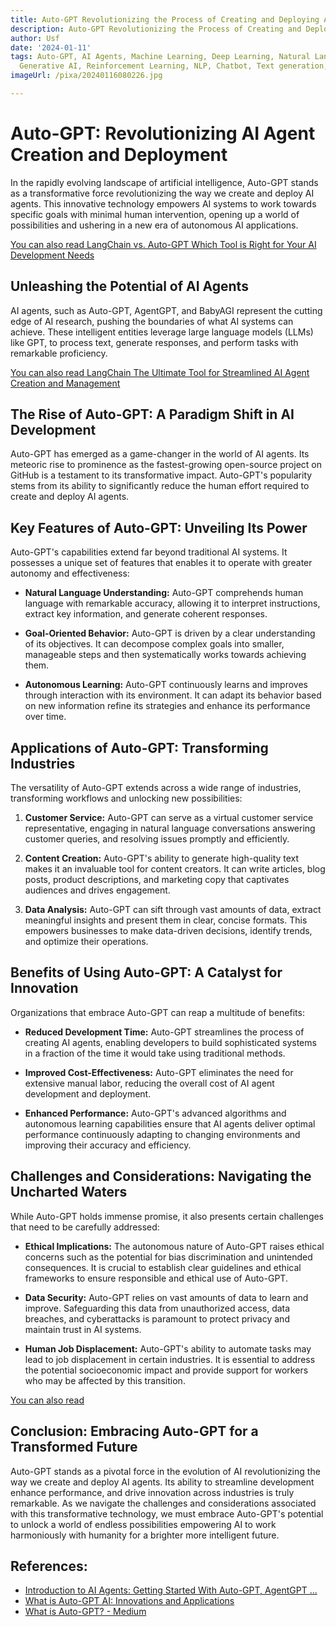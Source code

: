 ```yaml
---
title: Auto-GPT Revolutionizing the Process of Creating and Deploying AI Agents
description: Auto-GPT Revolutionizing the Process of Creating and Deploying AI Agents
author: Usf
date: '2024-01-11'
tags: Auto-GPT, AI Agents, Machine Learning, Deep Learning, Natural Language Processing,
  Generative AI, Reinforcement Learning, NLP, Chatbot, Text generation, ChatGPT
imageUrl: /pixa/20240116080226.jpg

---
```

# Auto-GPT: Revolutionizing AI Agent Creation and Deployment

In the rapidly evolving landscape of artificial intelligence, Auto-GPT stands as a transformative force revolutionizing the way we create and deploy AI agents. This innovative technology empowers AI systems  to work towards specific goals  with minimal human  intervention, opening up a world of  possibilities and ushering  in a new era of autonomous AI applications.

[You can also read LangChain vs. Auto-GPT Which Tool is Right for Your AI Development Needs](LangChain%20vs.%20Auto-GPT%20Which%20Tool%20is%20Right%20for%20Your%20AI%20Development%20Needs)


## Unleashing the Potential of  AI Agents

AI agents, such as Auto-GPT,  AgentGPT, and BabyAGI represent the cutting edge of AI  research, pushing  the boundaries  of what AI systems can achieve.  These intelligent entities  leverage large  language models (LLMs)  like GPT, to process text, generate responses, and perform  tasks with remarkable proficiency.

[You can also read LangChain The Ultimate Tool for Streamlined AI Agent Creation and Management](LangChain%20The%20Ultimate%20Tool%20for%20Streamlined%20AI%20Agent%20Creation%20and%20Management)


## The  Rise of Auto-GPT: A Paradigm Shift in AI  Development

Auto-GPT has emerged as a game-changer in the  world of AI agents. Its  meteoric rise to prominence  as the fastest-growing open-source project on  GitHub is  a testament to its  transformative impact. Auto-GPT's popularity  stems from its ability to significantly reduce the human effort required to create and deploy AI agents.

## Key Features of Auto-GPT: Unveiling Its Power

Auto-GPT's capabilities extend far beyond traditional AI  systems. It possesses a unique set of features that enables it to operate  with greater autonomy  and  effectiveness:

- **Natural Language Understanding:** Auto-GPT comprehends human language with  remarkable accuracy, allowing it to interpret instructions, extract key information, and generate coherent responses.

- **Goal-Oriented Behavior:** Auto-GPT is driven by a clear understanding of its objectives. It can decompose  complex goals  into smaller, manageable  steps and  then systematically works towards achieving them.

- **Autonomous Learning:** Auto-GPT  continuously learns and improves through interaction with its environment.  It  can adapt its behavior based on new information refine its strategies and enhance its performance over time.

## Applications of Auto-GPT: Transforming Industries

The  versatility of Auto-GPT extends across a wide range of industries, transforming workflows and unlocking new possibilities:

1. **Customer  Service:** Auto-GPT  can serve as a virtual customer  service representative, engaging in natural language conversations answering customer queries, and resolving issues promptly and  efficiently.

2. **Content Creation:** Auto-GPT's ability to generate  high-quality text makes it an invaluable  tool for content creators. It can write articles, blog  posts, product descriptions, and marketing copy that captivates audiences and drives engagement.

3.  **Data Analysis:**  Auto-GPT can sift through vast amounts of data, extract meaningful insights and present them in clear, concise formats. This empowers businesses to make data-driven decisions, identify trends, and optimize their operations.

## Benefits of Using Auto-GPT: A Catalyst for Innovation

Organizations that embrace Auto-GPT can reap a multitude of benefits:

- **Reduced Development Time:**  Auto-GPT streamlines the process of creating AI agents, enabling developers to build sophisticated systems  in a fraction of the time it would take using traditional methods.

- **Improved Cost-Effectiveness:** Auto-GPT eliminates  the need for extensive manual labor, reducing the overall cost of AI agent  development and deployment.

- **Enhanced Performance:** Auto-GPT's advanced algorithms and autonomous learning capabilities  ensure that AI agents deliver optimal  performance  continuously adapting to changing environments  and improving their  accuracy and efficiency.

##  Challenges and Considerations: Navigating the Uncharted Waters

While Auto-GPT holds immense promise, it  also presents certain challenges that  need to be carefully addressed:

- **Ethical Implications:** The autonomous nature of Auto-GPT raises ethical concerns such as the potential for bias discrimination and unintended consequences. It is crucial to establish clear guidelines and ethical frameworks to ensure responsible and ethical use of Auto-GPT.

- **Data Security:** Auto-GPT relies on  vast amounts of data to learn and  improve. Safeguarding this data from unauthorized access, data breaches, and cyberattacks is paramount  to protect privacy and maintain trust in AI systems.

- **Human Job  Displacement:** Auto-GPT's ability to automate tasks may lead to job displacement in certain industries. It is essential to address the potential socioeconomic impact and provide support for workers who  may be affected  by this transition.

[You can also read ]()


## Conclusion: Embracing Auto-GPT for a Transformed Future

Auto-GPT  stands as a pivotal force in the evolution  of AI revolutionizing the way we  create and deploy AI agents. Its ability to streamline development enhance performance, and drive  innovation across industries is truly remarkable.  As we navigate the challenges and considerations associated with  this transformative technology, we must embrace Auto-GPT's potential to unlock  a world of endless possibilities empowering AI to work harmoniously with humanity for a brighter more  intelligent future.

## References:
- [Introduction to AI Agents: Getting Started With Auto-GPT, AgentGPT ...](https://www.datacamp.com/tutorial/introduction-to-ai-agents-autogpt-agentgpt-babyagi)
- [What is Auto-GPT AI: Innovations and Applications](https://agent-gpt.net/auto-gpt-ai-innovations-and-applications/)
- [What is Auto-GPT? - Medium](https://medium.com/@northpolenate/what-is-auto-gpt-43b5c16075a5)

